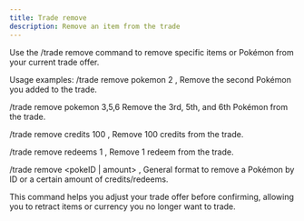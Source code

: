 ```yaml
---
title: Trade remove
description: Remove an item from the trade
---
```


Use the /trade remove command to remove specific items or Pokémon from your current trade offer.

Usage examples:
/trade remove pokemon 2 ,
Remove the second Pokémon you added to the trade.

/trade remove pokemon 3,5,6 
Remove the 3rd, 5th, and 6th Pokémon from the trade.

/trade remove credits 100 ,
Remove 100 credits from the trade.

/trade remove redeems 1 ,
Remove 1 redeem from the trade.

/trade remove <pokeID | amount> ,
General format to remove a Pokémon by ID or a certain amount of credits/redeems.

This command helps you adjust your trade offer before confirming, allowing you to retract items or currency you no longer want to trade.